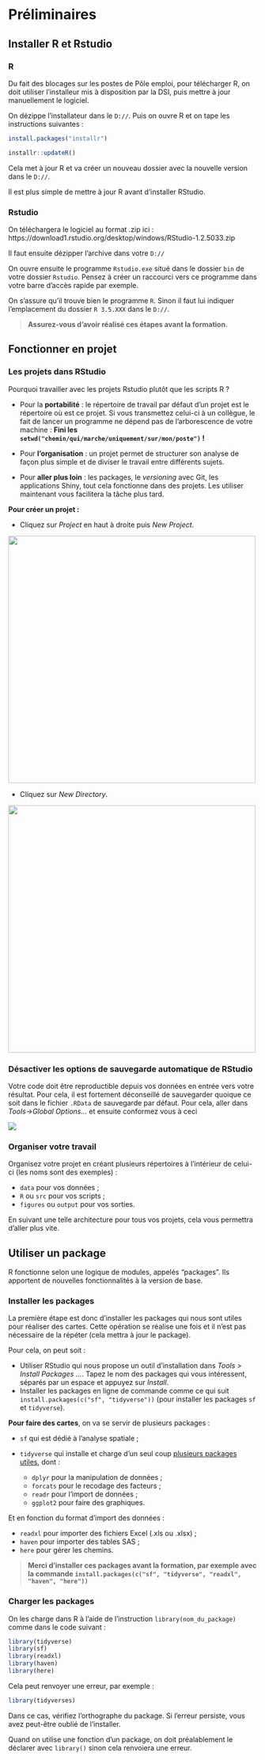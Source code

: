 
# Préliminaires

## Installer R et Rstudio

### R

Du fait des blocages sur les postes de Pôle emploi, pour télécharger R, on doit utiliser l'installeur mis à disposition par la DSI, puis mettre à jour manuellement le logiciel.

On dézippe l'installateur dans le `D://`. Puis on ouvre R et on tape les instructions suivantes :

```r
install.packages("installr")

installr::updateR()

```

Cela met à jour R et va créer un nouveau dossier avec la nouvelle version dans le `D://`.

Il est plus simple de mettre à jour R avant d'installer RStudio.

### Rstudio

On téléchargera le logiciel au format .zip ici : https://download1.rstudio.org/desktop/windows/RStudio-1.2.5033.zip

Il faut ensuite dézipper l'archive dans votre `D://`

On ouvre ensuite le programme `Rstudio.exe` situé dans le dossier `bin` de votre dossier `Rstudio`.
Pensez à créer un raccourci vers ce programme dans votre barre d'accès rapide par exemple.

On s'assure qu'il trouve bien le programme `R`. Sinon il faut lui indiquer l'emplacement du dossier `R 3.5.XXX` dans le `D://`.

> **Assurez-vous d'avoir réalisé ces étapes avant la formation.**

## Fonctionner en projet

### Les projets dans RStudio

Pourquoi travailler avec les projets Rstudio plutôt que les scripts R ?

+ Pour la **portabilité** : le répertoire de travail par défaut d'un projet est le répertoire où est ce projet. Si vous transmettez celui-ci à un collègue, le fait de lancer un programme ne dépend pas de l'arborescence de votre machine : **Fini les `setwd("chemin/qui/marche/uniquement/sur/mon/poste")` !** 

+ Pour **l'organisation** : un projet permet de structurer son analyse de façon plus simple et de diviser le travail entre différents sujets.

+ Pour **aller plus loin** : les packages, le *versioning* avec Git, les applications Shiny, tout cela fonctionne dans des projets. Les utiliser maintenant vous facilitera la tâche plus tard.


**Pour créer un projet : **

+ Cliquez sur *Project* en haut à droite puis *New Project*.

![](pic/creerprojet1.png){#id .class width=500}

+ Cliquez sur *New Directory*.

![](pic/creerprojet2.png){#id .class width=500}

### Désactiver les options de sauvegarde automatique de RStudio

Votre code doit être reproductible depuis vos données en entrée vers votre résultat. Pour cela, il est fortement déconseillé de sauvegarder quoique ce soit dans le fichier `.RData` de sauvegarde par défaut. 
Pour cela, aller dans *Tools->Global Options...* et ensuite conformez vous à ceci

![](pic/RData.png)

### Organiser votre travail

Organisez votre projet en créant plusieurs répertoires à l'intérieur de celui-ci (les noms sont des exemples) :

- `data` pour vos données ;
- `R` ou `src` pour vos scripts ;
- `figures` ou `output` pour vos sorties.

En suivant une telle architecture pour tous vos projets, cela vous permettra d'aller plus vite.

## Utiliser un package

R fonctionne selon une logique de modules, appelés "packages". Ils apportent de nouvelles fonctionnalités à la version de base.

### Installer les packages

La première étape est donc d'installer les packages qui nous sont utiles pour réaliser des cartes. Cette opération se réalise une fois et il n'est pas nécessaire de la répéter (cela mettra à jour le package).

Pour cela, on peut soit :

+ Utiliser RStudio qui nous propose un outil d'installation dans *Tools > Install Packages ...*. Tapez le nom des packages qui vous intéressent, séparés par un espace et appuyez sur *Install*.
+ Installer les packages en ligne de commande comme ce qui suit `install.packages(c("sf", "tidyverse"))` (pour installer les packages `sf` et `tidyverse`).

**Pour faire des cartes**, on va se servir de plusieurs packages :

+ `sf` qui est dédié à l'analyse spatiale ;
+ `tidyverse` qui installe et charge d'un seul coup [plusieurs packages utiles](https://www.tidyverse.org/packages/), dont :

  + `dplyr` pour la manipulation de données ;
  + `forcats` pour le recodage des facteurs ;
  + `readr` pour l'import de données ;
  + `ggplot2` pour faire des graphiques.
  
Et en fonction du format d'import des données :

+ `readxl` pour importer des fichiers Excel (.xls ou .xlsx) ;
+ `haven` pour importer des tables SAS ;
+ `here` pour gérer les chemins.

> **Merci d'installer ces packages avant la formation, par exemple avec la commande `install.packages(c("sf", "tidyverse", "readxl", "haven", "here"))`**

### Charger les packages

On les charge dans R à l'aide de l'instruction `library(nom_du_package)` comme dans le code suivant :

```r
library(tidyverse)
library(sf)
library(readxl)
library(haven)
library(here)
```

Cela peut renvoyer une erreur, par exemple :

```r
library(tidyverses)
```

Dans ce cas, vérifiez l'orthographe du package. Si l'erreur persiste, vous avez peut-être oublié de l'installer.

Quand on utilise une fonction d'un package, on doit préalablement le déclarer avec `library()` sinon cela renvoiera une erreur.


